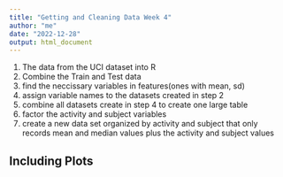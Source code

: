 ---
title: "Getting and Cleaning Data Week 4"
author: "me"
date: "2022-12-28"
output: html_document
---

1. The data from the UCI dataset into R
2. Combine the Train and Test data
3. find the neccissary variables in features(ones with mean, sd)
4. assign variable names to the datasets created in step 2
5. combine all datasets create in step 4 to create one large table
6. factor the activity and subject variables
7. create a new data set organized by activity and subject that only records mean and median values plus the activity and subject values

## Including Plots

